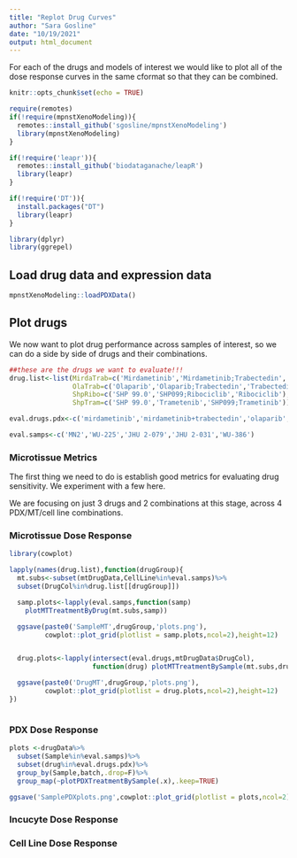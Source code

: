```yaml
---
title: "Replot Drug Curves"
author: "Sara Gosline"
date: "10/19/2021"
output: html_document
---
```


For each of the drugs and models of interest we would like to plot all of the dose response curves in the same cformat so that they can be combined.

```r
knitr::opts_chunk$set(echo = TRUE)

require(remotes)
if(!require(mpnstXenoModeling)){
  remotes::install_github('sgosline/mpnstXenoModeling')
  library(mpnstXenoModeling)
}

if(!require('leapr')){
  remotes::install_github('biodataganache/leapR')
  library(leapr)
}

if(!require('DT')){
  install.packages("DT")
  library(leapr)
}

library(dplyr)
library(ggrepel)
```


## Load drug data and expression data
```r
mpnstXenoModeling::loadPDXData()


```

## Plot drugs

We now want to plot drug performance across samples of interest, so we can do a side by side of drugs and their combinations.

```r

##these are the drugs we want to evaluate!!!
drug.list<-list(MirdaTrab=c('Mirdametinib','Mirdametinib;Trabectedin','Trabectedin'),
                OlaTrab=c('Olaparib','Olaparib;Trabectedin','Trabectedin'),
                ShpRibo=c('SHP 99.0','SHP099;Ribociclib','Ribociclib'),
                ShpTram=c('SHP 99.0','Trametenib','SHP099;Trametinib'))

eval.drugs.pdx<-c('mirdametinib','mirdametinib+trabectedin','olaparib','trabectedin','ribociclib','trametinib','trametinib+ribociclib')

eval.samps<-c('MN2','WU-225','JHU 2-079','JHU 2-031','WU-386')

```
### Microtissue Metrics

The first thing we need to do is establish good metrics for evaluating drug sensitivity.  We experiment with a few here. 



We are focusing on just 3 drugs and 2 combinations at this stage, across 4 PDX/MT/cell line combinations.


### Microtissue Dose Response
```r
library(cowplot)

lapply(names(drug.list),function(drugGroup){
  mt.subs<-subset(mtDrugData,CellLine%in%eval.samps)%>%
  subset(DrugCol%in%drug.list[[drugGroup]])

  samp.plots<-lapply(eval.samps,function(samp) 
    plotMTTreatmentByDrug(mt.subs,samp))

  ggsave(paste0('SampleMT',drugGroup,'plots.png'),
         cowplot::plot_grid(plotlist = samp.plots,ncol=2),height=12)


  drug.plots<-lapply(intersect(eval.drugs,mtDrugData$DrugCol),
                     function(drug) plotMTTreatmentBySample(mt.subs,drug))

  ggsave(paste0('DrugMT',drugGroup,'plots.png'),
         cowplot::plot_grid(plotlist = drug.plots,ncol=2),height=12)
})



```


### PDX Dose Response
```r


plots <-drugData%>%
  subset(Sample%in%eval.samps)%>%
  subset(drug%in%eval.drugs.pdx)%>%
  group_by(Sample,batch,.drop=F)%>%
  group_map(~plotPDXTreatmentBySample(.x),.keep=TRUE)

ggsave('SamplePDXplots.png',cowplot::plot_grid(plotlist = plots,ncol=2))

```

### Incucyte Dose Response

### Cell Line Dose Response